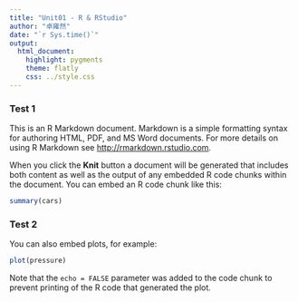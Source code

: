 ```yaml
---
title: "Unit01 - R & RStudio"
author: "卓雍然"
date: "`r Sys.time()`"
output: 
  html_document:
    highlight: pygments
    theme: flatly
    css: ../style.css
---
```


### Test 1

This is an R Markdown document. Markdown is a simple formatting syntax for authoring HTML, PDF, and MS Word documents. For more details on using R Markdown see <http://rmarkdown.rstudio.com>.

When you click the **Knit** button a document will be generated that includes both content as well as the output of any embedded R code chunks within the document. You can embed an R code chunk like this:

```r
summary(cars)
```

### Test 2

You can also embed plots, for example:

```r
plot(pressure)
```

Note that the `echo = FALSE` parameter was added to the code chunk to prevent printing of the R code that generated the plot.
